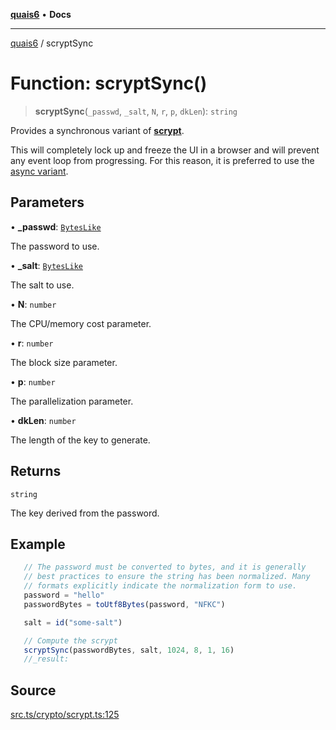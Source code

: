 [**quais6**](../README.md) • **Docs**

***

[quais6](../globals.md) / scryptSync

# Function: scryptSync()

> **scryptSync**(`_passwd`, `_salt`, `N`, `r`, `p`, `dkLen`): `string`

Provides a synchronous variant of [**scrypt**](scrypt.md).

 This will completely lock up and freeze the UI in a browser and will
 prevent any event loop from progressing. For this reason, it is
 preferred to use the [async variant](scrypt).

## Parameters

• **\_passwd**: [`BytesLike`](../type-aliases/BytesLike.md)

The password to use.

• **\_salt**: [`BytesLike`](../type-aliases/BytesLike.md)

The salt to use.

• **N**: `number`

The CPU/memory cost parameter.

• **r**: `number`

The block size parameter.

• **p**: `number`

The parallelization parameter.

• **dkLen**: `number`

The length of the key to generate.

## Returns

`string`

The key derived from the password.

## Example

```ts
   // The password must be converted to bytes, and it is generally
   // best practices to ensure the string has been normalized. Many
   // formats explicitly indicate the normalization form to use.
   password = "hello"
   passwordBytes = toUtf8Bytes(password, "NFKC")

   salt = id("some-salt")

   // Compute the scrypt
   scryptSync(passwordBytes, salt, 1024, 8, 1, 16)
   //_result:
 ```

## Source

[src.ts/crypto/scrypt.ts:125](https://github.com/dominant-strategies/quais-6.js/blob/aca1855329c3946c627ab7f16ac5304cea7d20c5/src.ts/crypto/scrypt.ts#L125)
